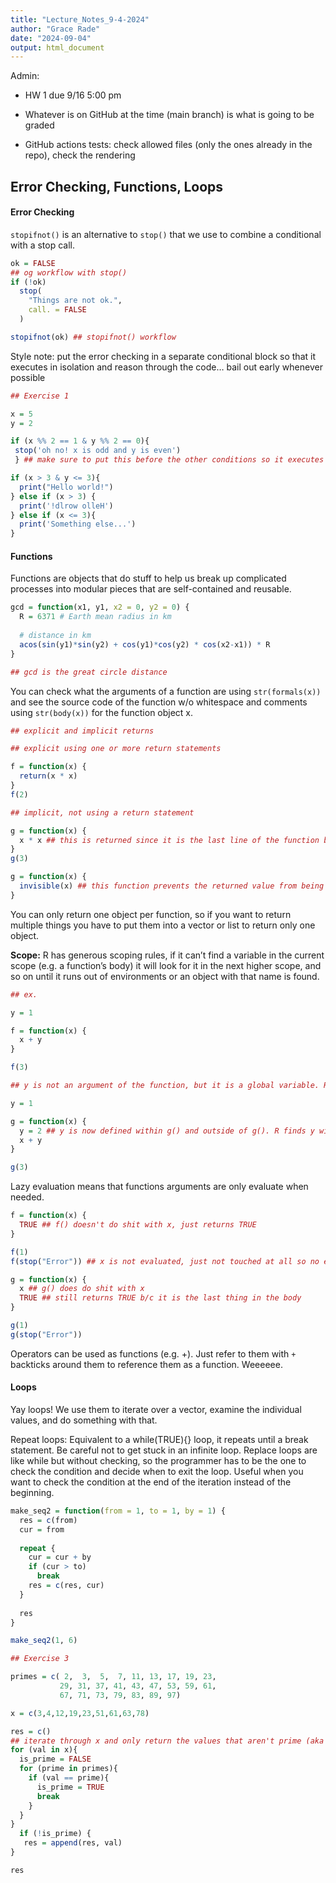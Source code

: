```yaml
---
title: "Lecture_Notes_9-4-2024"
author: "Grace Rade"
date: "2024-09-04"
output: html_document
---
```


Admin:

-   HW 1 due 9/16 5:00 pm

-   Whatever is on GitHub at the time (main branch) is what is going to be graded

-   GitHub actions tests: check allowed files (only the ones already in the repo), check the rendering

## Error Checking, Functions, Loops

#### Error Checking

`stopifnot()` is an alternative to `stop()` that we use to combine a conditional with a stop call.

```r
ok = FALSE
## og workflow with stop()
if (!ok)
  stop(
    "Things are not ok.", 
    call. = FALSE
  )

stopifnot(ok) ## stopifnot() workflow
```

Style note: put the error checking in a separate conditional block so that it executes in isolation and reason through the code... bail out early whenever possible

```r
## Exercise 1

x = 5
y = 2

if (x %% 2 == 1 & y %% 2 == 0){
 stop('oh no! x is odd and y is even')
 } ## make sure to put this before the other conditions so it executes when we want it to

if (x > 3 & y <= 3){
  print("Hello world!")
} else if (x > 3) {
  print('!dlrow olleH')
} else if (x <= 3){
  print('Something else...')
} 
```

#### Functions

Functions are objects that do stuff to help us break up complicated processes into modular pieces that are self-contained and reusable.

```r
gcd = function(x1, y1, x2 = 0, y2 = 0) {
  R = 6371 # Earth mean radius in km
  
  # distance in km
  acos(sin(y1)*sin(y2) + cos(y1)*cos(y2) * cos(x2-x1)) * R
}

## gcd is the great circle distance
```

You can check what the arguments of a function are using `str(formals(x))` and see the source code of the function w/o whitespace and comments using `str(body(x))` for the function object x.

```r
## explicit and implicit returns

## explicit using one or more return statements

f = function(x) {
  return(x * x)
}
f(2)

## implicit, not using a return statement

g = function(x) {
  x * x ## this is returned since it is the last line of the function body
}
g(3)

g = function(x) {
  invisible(x) ## this function prevents the returned value from being printed out into the console, you can save it to an object
}

```

You can only return one object per function, so if you want to return multiple things you have to put them into a vector or list to return only one object.

**Scope:** R has generous scoping rules, if it can’t find a variable in the current scope (e.g. a function’s body) it will look for it in the next higher scope, and so on until it runs out of environments or an object with that name is found.

```r
## ex. 

y = 1

f = function(x) {
  x + y
}

f(3)

## y is not an argument of the function, but it is a global variable. R looks in f() for the vairable y, doesn't find it, and then then checks the global environment for y and finds it. be careful with this

y = 1

g = function(x) {
  y = 2 ## y is now defined within g() and outside of g(). R finds y within the function environment, so it doesn't need to invoke the global variable y
  x + y
}

g(3)
```

Lazy evaluation means that functions arguments are only evaluate when needed. 

```r
f = function(x) {
  TRUE ## f() doesn't do shit with x, just returns TRUE
}

f(1)
f(stop("Error")) ## x is not evaluated, just not touched at all so no error thrown

g = function(x) {
  x ## g() does do shit with x
  TRUE ## still returns TRUE b/c it is the last thing in the body
}

g(1)
g(stop("Error"))
```

Operators can be used as functions (e.g. +). Just refer to them with `+` backticks around them to reference them as a function. Weeeeee. 

#### Loops

Yay loops! We use them to iterate over a vector, examine the individual values, and do something with that. 

Repeat loops: Equivalent to a while(TRUE){} loop, it repeats until a break statement. Be careful not to get stuck in an infinite loop. Replace loops are like while but without checking, so the programmer has to be the one to check the condition and decide when to exit the loop. Useful when you want to check the condition at the end of the iteration instead of the beginning. 

```r
make_seq2 = function(from = 1, to = 1, by = 1) {
  res = c(from)
  cur = from
  
  repeat {
    cur = cur + by
    if (cur > to) 
      break
    res = c(res, cur)
  }
  
  res
}

make_seq2(1, 6)
```


```r
## Exercise 3

primes = c( 2,  3,  5,  7, 11, 13, 17, 19, 23, 
           29, 31, 37, 41, 43, 47, 53, 59, 61, 
           67, 71, 73, 79, 83, 89, 97)

x = c(3,4,12,19,23,51,61,63,78)

res = c()
## iterate through x and only return the values that aren't prime (aka aren't in primes)
for (val in x){
  is_prime = FALSE
  for (prime in primes){
    if (val == prime){
      is_prime = TRUE
      break
    }
  }
}
  if (!is_prime) {
   res = append(res, val)
}

res
```


